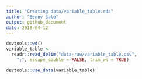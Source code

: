 ```yaml
---
title: "Creating data/variable_table.rda"
author: "Benny Salo"
output: github_document
date: 2018-04-12
---
```


```r
devtools::wd()
variable_table <- 
  readr::read_delim("data-raw/variable_table.csv", 
    ";", escape_double = FALSE, trim_ws = TRUE)

devtools::use_data(variable_table)
```

